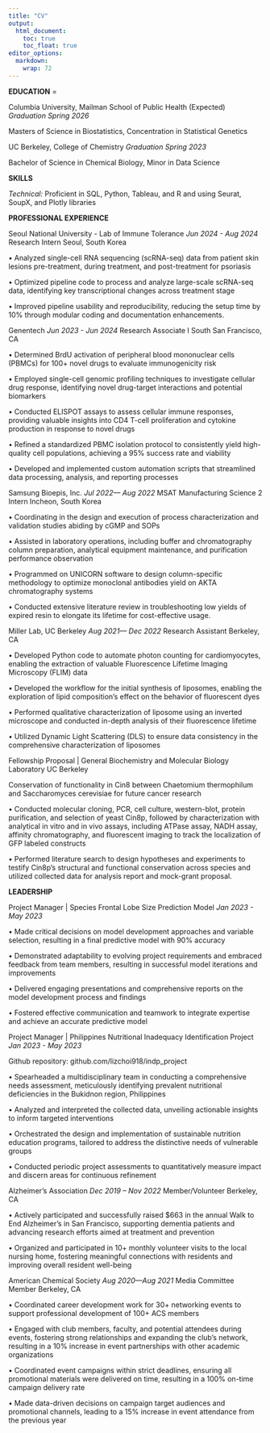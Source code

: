 ```yaml
---
title: "CV"
output: 
  html_document:
    toc: true
    toc_float: true
editor_options: 
  markdown: 
    wrap: 72
---
```


**EDUCATION** =

Columbia University, Mailman School of Public Health (Expected)
*Graduation Spring 2026*

Masters of Science in Biostatistics, Concentration in Statistical
Genetics

UC Berkeley, College of Chemistry *Graduation Spring 2023*

Bachelor of Science in Chemical Biology, Minor in Data Science

**SKILLS**

*Technical:* 
Proficient in SQL, Python, Tableau, and R and
using Seurat, SoupX, and Plotly libraries

**PROFESSIONAL EXPERIENCE**

Seoul National University - Lab of Immune Tolerance *Jun 2024 - Aug
2024* Research Intern Seoul, South Korea

• Analyzed single-cell RNA sequencing (scRNA-seq) data from patient skin
lesions pre-treatment, during treatment, and post-treatment for
psoriasis

• Optimized pipeline code to process and analyze large-scale scRNA-seq
data, identifying key transcriptional changes across treatment stage

• Improved pipeline usability and reproducibility, reducing the setup
time by 10% through modular coding and documentation enhancements.

Genentech *Jun 2023 - Jun 2024* Research Associate I South San
Francisco, CA

• Determined BrdU activation of peripheral blood mononuclear cells
(PBMCs) for 100+ novel drugs to evaluate immunogenicity risk

• Employed single-cell genomic profiling techniques to investigate
cellular drug response, identifying novel drug-target interactions and
potential biomarkers

• Conducted ELISPOT assays to assess cellular immune responses,
providing valuable insights into CD4 T-cell proliferation and cytokine
production in response to novel drugs

• Refined a standardized PBMC isolation protocol to consistently yield
high-quality cell populations, achieving a 95% success rate and
viability

• Developed and implemented custom automation scripts that streamlined
data processing, analysis, and reporting processes

Samsung Bioepis, Inc. *Jul 2022— Aug 2022* MSAT Manufacturing Science 2
Intern Incheon, South Korea

• Coordinating in the design and execution of process characterization
and validation studies abiding by cGMP and SOPs

• Assisted in laboratory operations, including buffer and chromatography
column preparation, analytical equipment maintenance, and purification
performance observation

• Programmed on UNICORN software to design column-specific methodology
to optimize monoclonal antibodies yield on AKTA chromatography systems

• Conducted extensive literature review in troubleshooting low yields of
expired resin to elongate its lifetime for cost-effective usage.

Miller Lab, UC Berkeley *Aug 2021— Dec 2022* Research Assistant
Berkeley, CA

• Developed Python code to automate photon counting for cardiomyocytes,
enabling the extraction of valuable Fluorescence Lifetime Imaging
Microscopy (FLIM) data

• Developed the workflow for the initial synthesis of liposomes,
enabling the exploration of lipid composition’s effect on the behavior
of fluorescent dyes

• Performed qualitative characterization of liposome using an inverted
microscope and conducted in-depth analysis of their fluorescence
lifetime

• Utilized Dynamic Light Scattering (DLS) to ensure data consistency in
the comprehensive characterization of liposomes

Fellowship Proposal \| General Biochemistry and Molecular Biology
Laboratory UC Berkeley

Conservation of functionality in Cin8 between Chaetomium thermophilum
and Saccharomyces cerevisiae for future cancer research

• Conducted molecular cloning, PCR, cell culture, western-blot, protein
purification, and selection of yeast Cin8p, followed by characterization
with analytical in vitro and in vivo assays, including ATPase assay,
NADH assay, affinity chromatography, and fluorescent imaging to track
the localization of GFP labeled constructs

• Performed literature search to design hypotheses and experiments to
testify Cin8p’s structural and functional conservation across species
and utilized collected data for analysis report and mock-grant proposal.

**LEADERSHIP**

Project Manager \| Species Frontal Lobe Size Prediction Model *Jan
2023 - May 2023*

• Made critical decisions on model development approaches and variable
selection, resulting in a final predictive model with 90% accuracy

• Demonstrated adaptability to evolving project requirements and
embraced feedback from team members, resulting in successful model
iterations and improvements

• Delivered engaging presentations and comprehensive reports on the
model development process and findings

• Fostered effective communication and teamwork to integrate expertise
and achieve an accurate predictive model

Project Manager \| Philippines Nutritional Inadequacy Identification
Project *Jan 2023 - May 2023*

Github repository: github.com/lizchoi918/indp_project

• Spearheaded a multidisciplinary team in conducting a comprehensive
needs assessment, meticulously identifying prevalent nutritional
deficiencies in the Bukidnon region, Philippines

• Analyzed and interpreted the collected data, unveiling actionable
insights to inform targeted interventions

• Orchestrated the design and implementation of sustainable nutrition
education programs, tailored to address the distinctive needs of
vulnerable groups

• Conducted periodic project assessments to quantitatively measure
impact and discern areas for continuous refinement

Alzheimer’s Association *Dec 2019 – Nov 2022* Member/Volunteer Berkeley,
CA

• Actively participated and successfully raised \$663 in the annual Walk
to End Alzheimer’s in San Francisco, supporting dementia patients and
advancing research efforts aimed at treatment and prevention

• Organized and participated in 10+ monthly volunteer visits to the
local nursing home, fostering meaningful connections with residents and
improving overall resident well-being

American Chemical Society *Aug 2020—Aug 2021* Media Committee Member
Berkeley, CA

• Coordinated career development work for 30+ networking events to
support professional development of 100+ ACS members

• Engaged with club members, faculty, and potential attendees during
events, fostering strong relationships and expanding the club's network,
resulting in a 10% increase in event partnerships with other academic
organizations

• Coordinated event campaigns within strict deadlines, ensuring all
promotional materials were delivered on time, resulting in a 100%
on-time campaign delivery rate

• Made data-driven decisions on campaign target audiences and
promotional channels, leading to a 15% increase in event attendance from
the previous year
